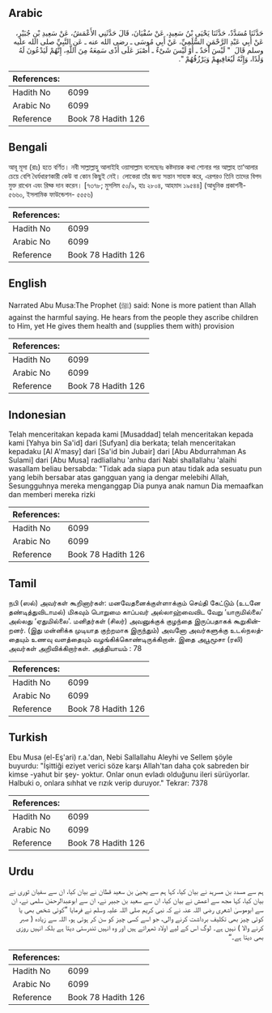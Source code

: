 ## Arabic


<div dir="rtl" lang="ar" style={{fontSize:'larger',backgroundColor:'#f8f9fa',padding:20}}>
حَدَّثَنَا مُسَدَّدٌ، حَدَّثَنَا يَحْيَى بْنُ سَعِيدٍ، عَنْ سُفْيَانَ، قَالَ حَدَّثَنِي الأَعْمَشُ، عَنْ سَعِيدِ بْنِ جُبَيْرٍ، عَنْ أَبِي عَبْدِ الرَّحْمَنِ السُّلَمِيِّ، عَنْ أَبِي مُوسَى ـ رضى الله عنه ـ عَنِ النَّبِيِّ صلى الله عليه وسلم قَالَ ‏ "‏ لَيْسَ أَحَدٌ ـ أَوْ لَيْسَ شَىْءٌ ـ أَصْبَرَ عَلَى أَذًى سَمِعَهُ مِنَ اللَّهِ، إِنَّهُمْ لَيَدْعُونَ لَهُ وَلَدًا، وَإِنَّهُ لَيُعَافِيهِمْ وَيَرْزُقُهُمْ ‏"‏‏.‏
</div>
<div style={{backgroundColor:'#f8f9fa',padding:20, marginBottom: 10}}><table> <thead> <tr> <th>References:</th> <th></th> </tr> </thead> <tbody><tr><td>Hadith No</td><td>6099</td></tr><tr><td>Arabic No</td><td>6099</td></tr><tr><td>Reference</td><td>Book 78 Hadith 126</td></tr></tbody></table></div>

## Bengali


<div dir="ltr" lang="bn" style={{fontSize:'larger',backgroundColor:'#f8f9fa',padding:20}}>
আবূ মূসা (রাঃ) হতে বর্ণিত। নবী সাল্লাল্লাহু আলাইহি ওয়াসাল্লাম বলেছেনঃ কষ্টদায়ক কথা শোনার পর আল্লাহ তা‘আলার চেয়ে বেশি ধৈর্যধারণকারী কেউ বা কোন কিছুই নেই। লোকেরা তাঁর জন্য সন্তান সাব্যস্ত করে, এরপরও তিনি তাদের বিপদ মুক্ত রাখেন এবং রিয্ক দান করেন। [৭৩৭৮; মুসলিম ৫০/৯, হাঃ ২৮০৪, আহমাদ ১৯৫৪৪] (আধুনিক প্রকাশনী- ৫৬৬০, ইসলামিক ফাউন্ডেশন- ৫৫৫৬)
</div>
<div style={{backgroundColor:'#f8f9fa',padding:20, marginBottom: 10}}><table> <thead> <tr> <th>References:</th> <th></th> </tr> </thead> <tbody><tr><td>Hadith No</td><td>6099</td></tr><tr><td>Arabic No</td><td>6099</td></tr><tr><td>Reference</td><td>Book 78 Hadith 126</td></tr></tbody></table></div>

## English


<div dir="ltr" lang="en" style={{fontSize:'larger',backgroundColor:'#f8f9fa',padding:20}}>
Narrated Abu Musa:The Prophet (ﷺ) said: None is more patient than Allah against the harmful saying. He hears from the people they ascribe children to Him, yet He gives them health and (supplies them with) provision
</div>
<div style={{backgroundColor:'#f8f9fa',padding:20, marginBottom: 10}}><table> <thead> <tr> <th>References:</th> <th></th> </tr> </thead> <tbody><tr><td>Hadith No</td><td>6099</td></tr><tr><td>Arabic No</td><td>6099</td></tr><tr><td>Reference</td><td>Book 78 Hadith 126</td></tr></tbody></table></div>

## Indonesian


<div dir="ltr" lang="id" style={{fontSize:'larger',backgroundColor:'#f8f9fa',padding:20}}>
Telah menceritakan kepada kami [Musaddad] telah menceritakan kepada kami [Yahya bin Sa'id] dari [Sufyan] dia berkata; telah menceritakan kepadaku [Al A'masy] dari [Sa'id bin Jubair] dari [Abu Abdurrahman As Sulami] dari [Abu Musa] radliallahu 'anhu dari Nabi shallallahu 'alaihi wasallam beliau bersabda: "Tidak ada siapa pun atau tidak ada sesuatu pun yang lebih bersabar atas gangguan yang ia dengar melebihi Allah, Sesungguhnya mereka menganggap Dia punya anak namun Dia memaafkan dan memberi mereka rizki
</div>
<div style={{backgroundColor:'#f8f9fa',padding:20, marginBottom: 10}}><table> <thead> <tr> <th>References:</th> <th></th> </tr> </thead> <tbody><tr><td>Hadith No</td><td>6099</td></tr><tr><td>Arabic No</td><td>6099</td></tr><tr><td>Reference</td><td>Book 78 Hadith 126</td></tr></tbody></table></div>

## Tamil


<div dir="ltr" lang="ta" style={{fontSize:'larger',backgroundColor:'#f8f9fa',padding:20}}>
நபி (ஸல்) அவர்கள் கூறினார்கள்: மனவேதனைக்குள்ளாக்கும் செய்தி கேட்டும் (உடனே தண்டித்துவிடாமல்) மிகவும் பொறுமை காப்பவர் அல்லாஹ்வைவிட வேறு ‘யாருமில்லை’ அல்லது ‘ஏதுமில்லை’. மனிதர்கள் (சிலர்) அவனுக்குக் குழந்தை இருப்பதாகக் கூறுகின்றனர். (இது மன்னிக்க முடியாத குற்றமாக இருந்தும்) அவனோ அவர்களுக்கு உடல்நலத்தையும் உணவு வளத்தையும் வழங்கிக்கொண்டிருக்கிறான். இதை அபூமூசா (ரலி) அவர்கள் அறிவிக்கிறார்கள். அத்தியாயம் : 78
</div>
<div style={{backgroundColor:'#f8f9fa',padding:20, marginBottom: 10}}><table> <thead> <tr> <th>References:</th> <th></th> </tr> </thead> <tbody><tr><td>Hadith No</td><td>6099</td></tr><tr><td>Arabic No</td><td>6099</td></tr><tr><td>Reference</td><td>Book 78 Hadith 126</td></tr></tbody></table></div>

## Turkish


<div dir="ltr" lang="tr" style={{fontSize:'larger',backgroundColor:'#f8f9fa',padding:20}}>
Ebu Musa (el-Eş'ari) r.a.'dan, Nebi Sallallahu Aleyhi ve Sellem şöyle buyurdu: "İşittiği eziyet verici söze karşı Allah'tan daha çok sabreden bir kimse -yahut bir şey- yoktur. Onlar onun evladı olduğunu ileri sürüyorlar. Halbuki o, onlara sıhhat ve rızık verip duruyor." Tekrar: 7378
</div>
<div style={{backgroundColor:'#f8f9fa',padding:20, marginBottom: 10}}><table> <thead> <tr> <th>References:</th> <th></th> </tr> </thead> <tbody><tr><td>Hadith No</td><td>6099</td></tr><tr><td>Arabic No</td><td>6099</td></tr><tr><td>Reference</td><td>Book 78 Hadith 126</td></tr></tbody></table></div>

## Urdu


<div dir="rtl" lang="ur" style={{fontSize:'larger',backgroundColor:'#f8f9fa',padding:20}}>
ہم سے مسدد بن مسرہد نے بیان کیا، کہا ہم سے یحییٰ بن سعید قطان نے بیان کیا، ان سے سفیان ثوری نے بیان کیا، کہا مجھ سے اعمش نے بیان کیا، ان سے سعید بن جبیر نے، ان سے ابوعبدالرحمٰن سلمی نے، ان سے ابوموسیٰ اشعری رضی اللہ عنہ نے کہ نبی کریم صلی اللہ علیہ وسلم نے فرمایا ”کوئی شخص بھی یا کوئی چیز بھی تکلیف برداشت کرنے والی، جو اسے کسی چیز کو سن کر ہوئی ہو، اللہ سے زیادہ ( صبر کرنے والا ) نہیں ہے۔ لوگ اس کے لیے اولاد ٹھہراتے ہیں اور وہ انہیں تندرستی دیتا ہے بلکہ انہیں روزی بھی دیتا ہے۔“
</div>
<div style={{backgroundColor:'#f8f9fa',padding:20, marginBottom: 10}}><table> <thead> <tr> <th>References:</th> <th></th> </tr> </thead> <tbody><tr><td>Hadith No</td><td>6099</td></tr><tr><td>Arabic No</td><td>6099</td></tr><tr><td>Reference</td><td>Book 78 Hadith 126</td></tr></tbody></table></div>